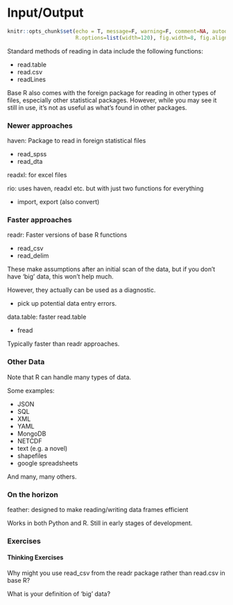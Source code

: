# Input/Output

```r
knitr::opts_chunk$set(echo = T, message=F, warning=F, comment=NA, autodep=T, eval=FALSE, cache.rebuild=F, cache=F,
                      R.options=list(width=120), fig.width=8, fig.align = 'center')
```


Standard methods of reading in data include the following functions:

- <span class="func">read.table</span>
- <span class="func">read.csv</span>
- <span class="func">readLines</span>

Base R also comes with the <span class="pack">foreign</span> package for reading in other types of files, especially other statistical packages. However, while you may see it still in use, it's not as useful as what's found in other packages.


### Newer approaches

<span class="pack">haven</span>: Package to read in foreign statistical files

  - <span class="func">read_spss</span>
  - <span class="func">read_dta</span>

<span class="pack">readxl</span>: for excel files

<span class="pack">rio</span>: uses haven, readxl etc. but with just two functions for everything

- <span class="func">import</span>, <span class="func">export</span> (also <span class="func">convert</span>)


### Faster approaches

<span class="pack">readr</span>: Faster versions of base R functions

  - <span class="func">read_csv</span>
  - <span class="func">read_delim</span>

These make assumptions after an initial scan of the data, but if you don't have 'big' data, this won't help much.

However, they actually can be used as a diagnostic.

  - pick up potential data entry errors.


<span class="pack">data.table</span>: faster read.table

  - <span class="func">fread</span>

Typically faster than <span class="pack">readr</span> approaches.


### Other Data

Note that R can handle many types of data.

Some examples:

- JSON
- SQL
- XML
- YAML
- MongoDB
- NETCDF
- text (e.g. a novel)
- shapefiles
- google spreadsheets

And many, many others.


### On the horizon
 
<span class="pack">feather</span>: designed to make reading/writing data frames efficient

Works in both Python and R. Still in early stages of development.


### Exercises

#### Thinking Exercises

Why might you use read_csv from the readr package rather than read.csv in base R?

What is your definition of 'big' data?
